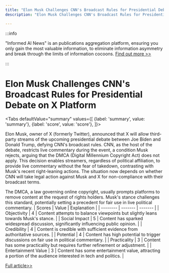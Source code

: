 ```yaml
---
title: "Elon Musk Challenges CNN's Broadcast Rules for Presidential Debate on X Platform"
description: "Elon Musk Challenges CNN's Broadcast Rules for Presidential Debate on X Platform"

---
```



:::info

"Informed AI News" is an publications aggregation platform, ensuring you only gain the most valuable information, to eliminate information asymmetry and break through the limits of information cocoons.  [Find out more >>](/)

:::

# Elon Musk Challenges CNN's Broadcast Rules for Presidential Debate on X Platform


<Tabs
	defaultValue="summary"
	values={[
	{label: 'summary', value: 'summary'},
	{label: 'score', value: 'score'},
]}>
<TabItem value="summary">


Elon Musk, owner of X (formerly Twitter), announced that X will allow third-party streams of the upcoming presidential debate between Joe Biden and Donald Trump, defying CNN's broadcast rules. CNN, as the host of the debate, restricts live commentary during the event, a condition Musk rejects, arguing that the DMCA (Digital Millennium Copyright Act) does not apply. This decision enables streamers, regardless of political affiliation, to provide live commentary without the fear of takedown, contrasting with Musk's recent right-leaning actions. The situation now depends on whether CNN will take legal action against Musk and X for non-compliance with their broadcast terms.

The DMCA, a law governing online copyright, usually prompts platforms to remove content at the request of rights holders. Musk's stance challenges this standard, potentially setting a precedent for fair use in live political commentary.
</TabItem>
<TabItem value="score">
	| Scores     | Value   | Explanation |
	| -------- | ------- | ------- |
	| Objectivity  | 4    | Content attempts to balance viewpoints but slightly leans towards Musk's stance.    |
	| Social Impact | 5     | Content has sparked widespread discussion, significantly influencing public opinion.    |
	| Credibility    | 4    | Content is credible with sufficient evidence from authoritative sources.    |
	| Potential    | 4    | Content has high potential to trigger discussions on fair use in political commentary.    |
	| Practicality    | 3    | Content has some practicality but requires further refinement or adjustment.    |
	| Entertainment Value    | 3    | Content has some entertainment value, attracting a portion of the audience interested in tech and politics.    |
</TabItem>
</Tabs>

[Full article>>](https://sea.mashable.com/tech/33213/elon-musk-says-he-will-defy-cnn-let-creators-stream-the-presidential-debate-on-x)
